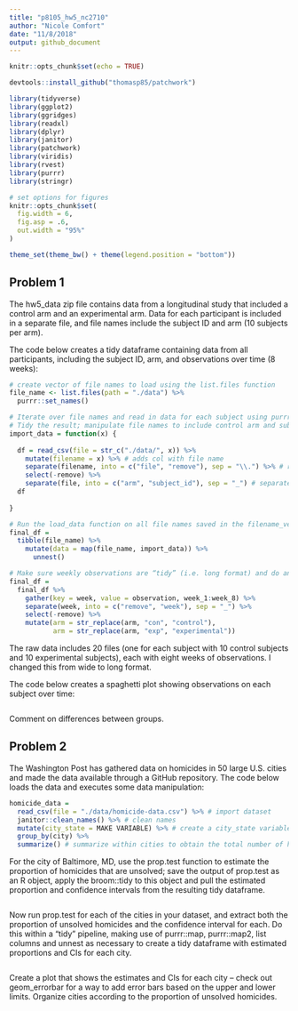 ```yaml
---
title: "p8105_hw5_nc2710"
author: "Nicole Comfort"
date: "11/8/2018"
output: github_document
---
```


```r
knitr::opts_chunk$set(echo = TRUE)

devtools::install_github("thomasp85/patchwork")

library(tidyverse)
library(ggplot2)
library(ggridges)
library(readxl)
library(dplyr)
library(janitor)
library(patchwork)
library(viridis)
library(rvest)
library(purrr)
library(stringr) 

# set options for figures
knitr::opts_chunk$set(
  fig.width = 6,
  fig.asp = .6,
  out.width = "95%"
)

theme_set(theme_bw() + theme(legend.position = "bottom"))
```

## Problem 1 

The hw5_data zip file contains data from a longitudinal study that included a control arm and an experimental arm. Data for each participant is included in a separate file, and file names include the subject ID and arm (10 subjects per arm). 

The code below creates a tidy dataframe containing data from all participants, including the subject ID, arm, and observations over time (8 weeks): 

```r

# create vector of file names to load using the list.files function 
file_name <- list.files(path = "./data") %>% 
  purrr::set_names()

# Iterate over file names and read in data for each subject using purrr::map and saving the result as a new variable in the dataframe
# Tidy the result; manipulate file names to include control arm and subject ID
import_data = function(x) {
  
  df = read_csv(file = str_c("./data/", x)) %>% 
    mutate(filename = x) %>% # adds col with file name
    separate(filename, into = c("file", "remove"), sep = "\\.") %>% # remove .csv from file col
    select(-remove) %>% 
    separate(file, into = c("arm", "subject_id"), sep = "_") # separate file col into arm and subj id variables
  df
  
}

# Run the load_data function on all file names saved in the filename_vector, save output as a list col in a new df called final_df
final_df = 
  tibble(file_name) %>% 
    mutate(data = map(file_name, import_data)) %>% 
      unnest()

# Make sure weekly observations are “tidy” (i.e. long format) and do any other tidying that’s necessary
final_df =
  final_df %>% 
    gather(key = week, value = observation, week_1:week_8) %>% 
    separate(week, into = c("remove", "week"), sep = "_") %>%
    select(-remove) %>% 
    mutate(arm = str_replace(arm, "con", "control"),
           arm = str_replace(arm, "exp", "experimental"))

```

The raw data includes 20 files (one for each subject with 10 control subjects and 10 experimental subjects), each with eight weeks of observations. I changed this from wide to long format. 

The code below creates a spaghetti plot showing observations on each subject over time:

```r



```

Comment on differences between groups. 

## Problem 2 

The Washington Post has gathered data on homicides in 50 large U.S. cities and made the data available through a GitHub repository. The code below loads the data and executes some data manipulation:  

```r

homicide_data =
  read_csv(file = "./data/homicide-data.csv") %>% # import dataset
  janitor::clean_names() %>% # clean names
  mutate(city_state = MAKE VARIABLE) %>% # create a city_state variable (e.g. “Baltimore, MD”)
  group_by(city) %>% 
  summarize() # summarize within cities to obtain the total number of homicides and the number of unsolved homicides (those for which the disposition is “Closed without arrest” or “Open/No arrest”).

```

For the city of Baltimore, MD, use the prop.test function to estimate the proportion of homicides that are unsolved; save the output of prop.test as an R object, apply the broom::tidy to this object and pull the estimated proportion and confidence intervals from the resulting tidy dataframe.

```r



```

Now run prop.test for each of the cities in your dataset, and extract both the proportion of unsolved homicides and the confidence interval for each. Do this within a “tidy” pipeline, making use of purrr::map, purrr::map2, list columns and unnest as necessary to create a tidy dataframe with estimated proportions and CIs for each city.

```r

```

Create a plot that shows the estimates and CIs for each city – check out geom_errorbar for a way to add error bars based on the upper and lower limits. Organize cities according to the proportion of unsolved homicides.

```r



```

